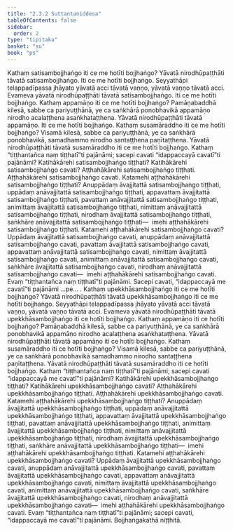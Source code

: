 ```yaml
---
title: "2.3.2 Suttantaniddesa"
tableOfContents: false
sidebar:
  order: 2
type: "tipitaka"
basket: "su"
book: "ps"
---
```



<DynamicBreadcrumb />

<Division number="21" book="ps">

<Paragraph number="1457" book="ps">
Kathaṃ <Emphasis>satisambojjhaṅgo iti ce me hotī</Emphasis>ti bojjhaṅgo? Yāvatā nirodhūpaṭṭhāti tāvatā satisambojjhaṅgo. Iti ce me hotīti bojjhaṅgo. Seyyathāpi telappadīpassa jhāyato yāvatā acci tāvatā vaṇṇo, yāvatā vaṇṇo tāvatā acci. Evameva yāvatā nirodhūpaṭṭhāti tāvatā satisambojjhaṅgo. Iti ce me hotīti bojjhaṅgo.
</Paragraph>

<Paragraph number="1458" book="ps">
Kathaṃ <Emphasis>appamāṇo iti ce me hotī</Emphasis>ti bojjhaṅgo? Pamāṇabaddhā kilesā, sabbe ca pariyuṭṭhānā, ye ca saṅkhārā ponobhavikā appamāṇo nirodho acalaṭṭhena asaṅkhataṭṭhena. Yāvatā nirodhūpaṭṭhāti tāvatā appamāṇo. Iti ce me hotīti bojjhaṅgo.
</Paragraph>

<Paragraph number="1459" book="ps">
Kathaṃ <Emphasis>susamāraddho iti ce me hotī</Emphasis>ti bojjhaṅgo? Visamā kilesā, sabbe ca pariyuṭṭhānā, ye ca saṅkhārā ponobhavikā, samadhammo nirodho santaṭṭhena paṇītaṭṭhena. Yāvatā nirodhūpaṭṭhāti tāvatā susamāraddho iti ce me hotīti bojjhaṅgo.
</Paragraph>

<Paragraph number="1460" book="ps">
Kathaṃ <Emphasis>“tiṭṭhantañca naṃ tiṭṭhatī”ti pajānāmi; sacepi cavati “idappaccayā cavatī”ti pajānāmi?</Emphasis> Katihākārehi satisambojjhaṅgo tiṭṭhati? Katihākārehi satisambojjhaṅgo cavati? Aṭṭhahākārehi satisambojjhaṅgo tiṭṭhati. Aṭṭhahākārehi satisambojjhaṅgo cavati.
</Paragraph>

<Paragraph number="1461" book="ps">
Katamehi <Emphasis>aṭṭhahākārehi satisambojjhaṅgo tiṭṭhati?</Emphasis> Anuppādaṃ āvajjitattā satisambojjhaṅgo tiṭṭhati, uppādaṃ anāvajjitattā satisambojjhaṅgo tiṭṭhati, appavattaṃ āvajjitattā satisambojjhaṅgo tiṭṭhati, pavattaṃ anāvajjitattā satisambojjhaṅgo tiṭṭhati, animittaṃ āvajjitattā satisambojjhaṅgo tiṭṭhati, nimittaṃ anāvajjitattā satisambojjhaṅgo tiṭṭhati, nirodhaṃ āvajjitattā satisambojjhaṅgo tiṭṭhati, saṅkhāre anāvajjitattā satisambojjhaṅgo tiṭṭhati—  imehi aṭṭhahākārehi satisambojjhaṅgo tiṭṭhati.
</Paragraph>

<Paragraph number="1462" book="ps">
Katamehi <Emphasis>aṭṭhahākārehi satisambojjhaṅgo cavati?</Emphasis> Uppādaṃ āvajjitattā satisambojjhaṅgo cavati, anuppādaṃ anāvajjitattā satisambojjhaṅgo cavati, pavattaṃ āvajjitattā satisambojjhaṅgo cavati, appavattaṃ anāvajjitattā satisambojjhaṅgo cavati, nimittaṃ āvajjitattā satisambojjhaṅgo cavati, animittaṃ anāvajjitattā satisambojjhaṅgo cavati, saṅkhāre āvajjitattā satisambojjhaṅgo cavati, nirodhaṃ anāvajjitattā satisambojjhaṅgo cavati—  imehi aṭṭhahākārehi satisambojjhaṅgo cavati. Evaṃ “tiṭṭhantañca naṃ tiṭṭhatī”ti pajānāmi. Sacepi cavati, “idappaccayā me cavatī”ti pajānāmi …pe… .
</Paragraph>

<Paragraph number="1463" book="ps">
Kathaṃ <Emphasis>upekkhāsambojjhaṅgo iti ce me hotī</Emphasis>ti bojjhaṅgo? Yāvatā nirodhūpaṭṭhāti tāvatā upekkhāsambojjhaṅgo iti ce me hotīti bojjhaṅgo. Seyyathāpi telappadīpassa jhāyato yāvatā acci tāvatā vaṇṇo, yāvatā vaṇṇo tāvatā acci. Evameva yāvatā nirodhūpaṭṭhāti tāvatā upekkhāsambojjhaṅgo iti ce hotīti bojjhaṅgo.
</Paragraph>

<Paragraph number="1464" book="ps">
Kathaṃ <Emphasis>appamāṇo iti ce hotī</Emphasis>ti bojjhaṅgo? Pamāṇabaddhā kilesā, sabbe ca pariyuṭṭhānā, ye ca saṅkhārā ponobhavikā appamāṇo nirodho acalaṭṭhena asaṅkhataṭṭhena. Yāvatā nirodhūpaṭṭhāti tāvatā appamāṇo iti ce hotīti bojjhaṅgo.
</Paragraph>

<Paragraph number="1465" book="ps">
Kathaṃ <Emphasis>susamāraddho iti ce hotī</Emphasis>ti bojjhaṅgo? Visamā kilesā, sabbe ca pariyuṭṭhānā, ye ca saṅkhārā ponobhavikā samadhammo nirodho santaṭṭhena paṇītaṭṭhena. Yāvatā nirodhūpaṭṭhāti tāvatā susamāraddho iti ce hotīti bojjhaṅgo.
</Paragraph>

<Paragraph number="1466" book="ps">
Kathaṃ <Emphasis>“tiṭṭhantañca naṃ tiṭṭhatī”ti pajānāmi; sacepi cavati “idappaccayā me cavatī”ti pajānāmi?</Emphasis> Katihākārehi upekkhāsambojjhaṅgo tiṭṭhati? Katihākārehi upekkhāsambojjhaṅgo cavati? Aṭṭhahākārehi upekkhāsambojjhaṅgo tiṭṭhati. Aṭṭhahākārehi upekkhāsambojjhaṅgo cavati.
</Paragraph>

<Paragraph number="1467" book="ps">
Katamehi <Emphasis>aṭṭhahākārehi upekkhāsambojjhaṅgo tiṭṭhati?</Emphasis> Anuppādaṃ āvajjitattā upekkhāsambojjhaṅgo tiṭṭhati, uppādaṃ anāvajjitattā upekkhāsambojjhaṅgo tiṭṭhati, appavattaṃ āvajjitattā upekkhāsambojjhaṅgo tiṭṭhati, pavattaṃ anāvajjitattā upekkhāsambojjhaṅgo tiṭṭhati, animittaṃ āvajjitattā upekkhāsambojjhaṅgo tiṭṭhati, nimittaṃ anāvajjitattā upekkhāsambojjhaṅgo tiṭṭhati, nirodhaṃ āvajjitattā upekkhāsambojjhaṅgo tiṭṭhati, saṅkhāre anāvajjitattā upekkhāsambojjhaṅgo tiṭṭhati—  imehi aṭṭhahākārehi upekkhāsambojjhaṅgo tiṭṭhati.
</Paragraph>

<Paragraph number="1468" book="ps">
Katamehi <Emphasis>aṭṭhahākārehi upekkhāsambojjhaṅgo cavati?</Emphasis> Uppādaṃ āvajjitattā upekkhāsambojjhaṅgo cavati, anuppādaṃ anāvajjitattā upekkhāsambojjhaṅgo cavati, pavattaṃ āvajjitattā upekkhāsambojjhaṅgo cavati, appavattaṃ anāvajjitattā upekkhāsambojjhaṅgo cavati, nimittaṃ āvajjitattā upekkhāsambojjhaṅgo cavati, animittaṃ anāvajjitattā upekkhāsambojjhaṅgo cavati, saṅkhāre āvajjitattā upekkhāsambojjhaṅgo cavati, nirodhaṃ anāvajjitattā upekkhāsambojjhaṅgo cavati—  imehi aṭṭhahākārehi upekkhāsambojjhaṅgo cavati. Evaṃ “tiṭṭhantañca naṃ tiṭṭhatī”ti pajānāmi; sacepi cavati, “idappaccayā me cavatī”ti pajānāmi.

</Paragraph>
</Division>

<Paragraph number="1469" type="center" book="ps">
Bojjhaṅgakathā niṭṭhitā.
</Paragraph>